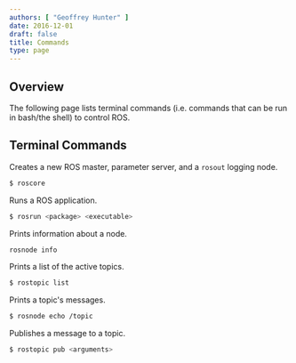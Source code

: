 ```yaml
---
authors: [ "Geoffrey Hunter" ]
date: 2016-12-01
draft: false
title: Commands
type: page
---
```



## Overview

The following page lists terminal commands (i.e. commands that can be run in bash/the shell) to control ROS.

## Terminal Commands

Creates a new ROS master, parameter server, and a `rosout` logging node.

```sh    
$ roscore
```

Runs a ROS application.

```sh
$ rosrun <package> <executable> 
```

Prints information about a node.

```sh    
rosnode info
```

Prints a list of the active topics.

```sh    
$ rostopic list
```

Prints a topic's messages.

```sh    
$ rosnode echo /topic
```

Publishes a message to a topic.

```sh    
$ rostopic pub <arguments>
```